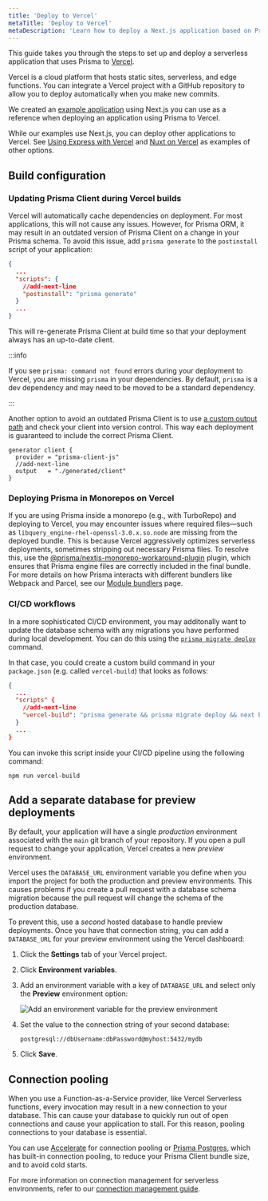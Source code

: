 ```yaml
---
title: 'Deploy to Vercel'
metaTitle: 'Deploy to Vercel'
metaDescription: 'Learn how to deploy a Next.js application based on Prisma Client to Vercel.'
---
```


<TopBlock>

This guide takes you through the steps to set up and deploy a serverless application that uses Prisma to [Vercel](https://vercel.com/).

Vercel is a cloud platform that hosts static sites, serverless, and edge functions. You can integrate a Vercel project with a GitHub repository to allow you to deploy automatically when you make new commits.

We created an [example application](https://github.com/prisma/deployment-example-vercel) using Next.js you can use as a reference when deploying an application using Prisma to Vercel.

While our examples use Next.js, you can deploy other applications to Vercel. See [Using Express with Vercel](https://vercel.com/guides/using-express-with-vercel) and [Nuxt on Vercel](https://vercel.com/docs/frameworks/nuxt) as examples of other options.

</TopBlock>

## Build configuration

### Updating Prisma Client during Vercel builds

Vercel will automatically cache dependencies on deployment. For most applications, this will not cause any issues. However, for Prisma ORM, it may result in an outdated version of Prisma Client on a change in your Prisma schema. To avoid this issue, add `prisma generate` to the `postinstall` script of your application:

```json file=package.json showLineNumbers
{
  ...
  "scripts": {
    //add-next-line
    "postinstall": "prisma generate"
  }
  ...
}
```

This will re-generate Prisma Client at build time so that your deployment always has an up-to-date client.

:::info

If you see `prisma: command not found` errors during your deployment to Vercel, you are missing `prisma` in your dependencies. By default, `prisma` is a dev dependency and may need to be moved to be a standard dependency.

:::

Another option to avoid an outdated Prisma Client is to use [a custom output path](/orm/prisma-client/setup-and-configuration/generating-prisma-client#using-a-custom-output-path) and check your client into version control. This way each deployment is guaranteed to include the correct Prisma Client.

```prisma file=schema.prisma showLineNumbers
generator client {
  provider = "prisma-client-js"
  //add-next-line
  output   = "./generated/client"
}
```

### Deploying Prisma in Monorepos on Vercel

If you are using Prisma inside a monorepo (e.g., with TurboRepo) and deploying to Vercel, you may encounter issues where required files—such as `libquery_engine-rhel-openssl-3.0.x.so.node` are missing from the deployed bundle. This is because Vercel aggressively optimizes serverless deployments, sometimes stripping out necessary Prisma files. To resolve this, use the [@prisma/nextjs-monorepo-workaround-plugin](https://www.npmjs.com/package/@prisma/nextjs-monorepo-workaround-plugin) plugin, which ensures that Prisma engine files are correctly included in the final bundle.
For more details on how Prisma interacts with different bundlers like Webpack and Parcel, see our [Module bundlers](/orm/prisma-client/deployment/module-bundlers#overview) page.

### CI/CD workflows

In a more sophisticated CI/CD environment, you may additonally want to update the database schema with any migrations you have performed during local development. You can do this using the [`prisma migrate deploy`](/orm/reference/prisma-cli-reference#migrate-deploy) command.

In that case, you could create a custom build command in your `package.json` (e.g. called `vercel-build`) that looks as follows:

```json file=package.json
{
  ...
  "scripts" {
    //add-next-line
    "vercel-build": "prisma generate && prisma migrate deploy && next build",
  }
  ...
}
```

You can invoke this script inside your CI/CD pipeline using the following command:

```terminal
npm run vercel-build
```

## Add a separate database for preview deployments

By default, your application will have a single _production_ environment associated with the `main` git branch of your repository. If you open a pull request to change your application, Vercel creates a new _preview_ environment.

Vercel uses the `DATABASE_URL` environment variable you define when you import the project for both the production and preview environments. This causes problems if you create a pull request with a database schema migration because the pull request will change the schema of the production database.

To prevent this, use a _second_ hosted database to handle preview deployments. Once you have that connection string, you can add a `DATABASE_URL` for your preview environment using the Vercel dashboard:

1. Click the **Settings** tab of your Vercel project.

2. Click **Environment variables**.

3. Add an environment variable with a key of `DATABASE_URL` and select only the **Preview** environment option:

   ![Add an environment variable for the preview environment](./images/300-60-deploy-to-vercel-preview-environment-variable.png)

4. Set the value to the connection string of your second database:

   ```code
   postgresql://dbUsername:dbPassword@myhost:5432/mydb
   ```

5. Click **Save**.

## Connection pooling

When you use a Function-as-a-Service provider, like Vercel Serverless functions, every invocation may result in a new connection to your database. This can cause your database to quickly run out of open connections and cause your application to stall. For this reason, pooling connections to your database is essential.

You can use [Accelerate](/accelerate) for connection pooling or [Prisma Postgres](/postgres), which has built-in connection pooling, to reduce your Prisma Client bundle size, and to avoid cold starts.

For more information on connection management for serverless environments, refer to our [connection management guide](/orm/prisma-client/setup-and-configuration/databases-connections#serverless-environments-faas).

